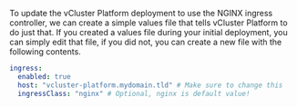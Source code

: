 To update the vCluster Platform deployment to use the NGINX ingress controller, we can create a simple values
file that tells vCluster Platform to do just that. If you created a values file during your initial
deployment, you can simply edit that file, if you did not, you can create a new file with the
following contents.

```yaml
ingress:
  enabled: true
  host: "vcluster-platform.mydomain.tld" # Make sure to change this
  ingressClass: "nginx" # Optional, nginx is default value!
```
